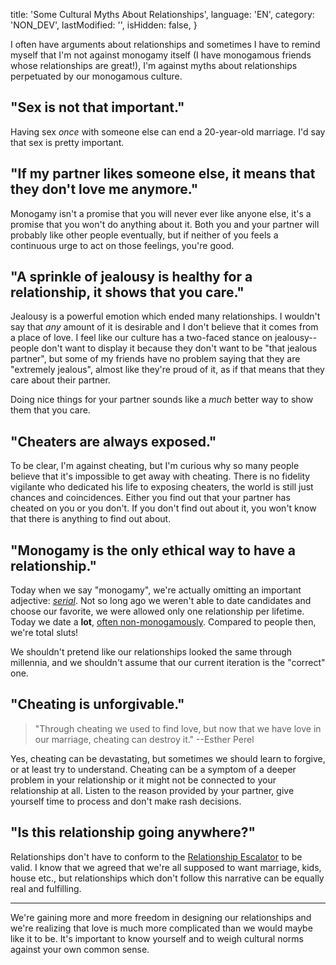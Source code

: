   title: 'Some Cultural Myths About Relationships',
  language: 'EN',
  category: 'NON_DEV',
  lastModified: '',
  isHidden: false,
}

I often have arguments about relationships and sometimes I have to remind myself that I'm not against monogamy itself (I have monogamous friends whose relationships are great!), I'm against myths about relationships perpetuated by our monogamous culture.

## "Sex is not that important."

Having sex _once_ with someone else can end a 20-year-old marriage. I'd say that sex is pretty important.

## "If my partner likes someone else, it means that they don't love me anymore."

Monogamy isn't a promise that you will never ever like anyone else, it's a promise that you won't do anything about it. Both you and your partner will probably like other people eventually, but if neither of you feels a continuous urge to act on those feelings, you're good.

## "A sprinkle of jealousy is healthy for a relationship, it shows that you care."

Jealousy is a powerful emotion which ended many relationships. I wouldn't say that _any_ amount of it is desirable and I don't believe that it comes from a place of love. I feel like our culture has a two-faced stance on jealousy--people don't want to display it because they don't want to be "that jealous partner", but some of my friends have no problem saying that they are "extremely jealous", almost like they're proud of it, as if that means that they care about their partner.

Doing nice things for your partner sounds like a _much_ better way to show them that you care.

## "Cheaters are always exposed."

To be clear, I'm against cheating, but I'm curious why so many people believe that it's impossible to get away with cheating. There is no fidelity vigilante who dedicated his life to exposing cheaters, the world is still just chances and coincidences. Either you find out that your partner has cheated on you or you don't. If you don't find out about it, you won't know that there is anything to find out about.

## "Monogamy is the only ethical way to have a relationship."

Today when we say "monogamy", we're actually omitting an important adjective: [_serial_][serial-monogamy]. Not so long ago we weren't able to date candidates and choose our favorite, we were allowed only one relationship per lifetime. Today we date a **lot**, [often non-monogamously][non-monogamy-survey]. Compared to people then, we're total sluts!

We shouldn't pretend like our relationships looked the same through millennia, and we shouldn't assume that our current iteration is the "correct" one.

## "Cheating is unforgivable."

  > "Through cheating we used to find love, but now that we have love in our marriage, cheating can destroy it." --Esther Perel

Yes, cheating can be devastating, but sometimes we should learn to forgive, or at least try to understand. Cheating can be a symptom of a deeper problem in your relationship or it might not be connected to your relationship at all. Listen to the reason provided by your partner, give yourself time to process and don't make rash decisions.

## "Is this relationship going anywhere?"

Relationships don't have to conform to the [Relationship Escalator][relationship-escalator] to be valid. I know that we agreed that we're all supposed to want marriage, kids, house etc., but relationships which don't follow this narrative can be equally real and fulfilling.

---

We're gaining more and more freedom in designing our relationships and we're realizing that love is much more complicated than we would maybe like it to be. It's important to know yourself and to weigh cultural norms against your own common sense.

[serial-monogamy]: https://en.wikipedia.org/wiki/Monogamy#Serial_monogamy
[non-monogamy-survey]: https://www.bustle.com/articles/180764-1-in-5-people-date-non-monogamously-says-wide-ranging-survey-finally
[relationship-escalator]: http://offescalator.com/what-escalator/
